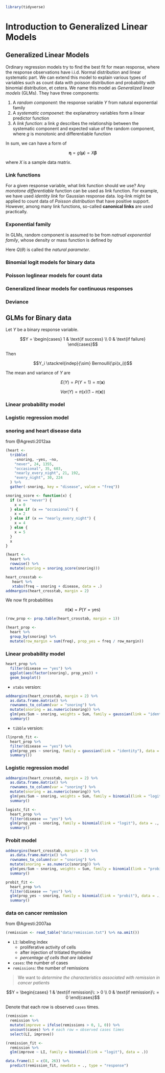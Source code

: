 ```r
library(tidyverse)
```

# Introduction to Generalized Linear Models

## Generalized Linear Models

Ordinary regression models try to find the best fit for mean response, where the response observations have i.i.d. Normal distribution and linear systematic part. We can extend this model to explain various types of variables such as count data with poisson distribution and probability with binomial distribution, et cetera. We name this model as _Generalized linear models_ (GLMs). They have three components:

1. A _random component_: the response variable $Y$ from natural exponential family
2. A _systematic compoenet_: the explanatrory variables form a linear predictor function
3. A _link function_: a link $g$ describes the relationship between the systematic component and expected value of the random component, where $g$ is monotonic and differentiable function

In sum, we can have a form of

$$\boldsymbol{\eta} = g(\boldsymbol{\mu}) = X\boldsymbol{\beta}$$

where $X$ is a sample data matrix.

### Link functions

For a given response variable, what link function should we use? Any _monotone differentiable_ function can be used as link function. For example, we have used _identity link_ for Gaussian response data. log-link might be applied to count data of _Poisson distribution_ that have positive support. However, among many link functions, so-called **canonical links** are used practically.

### Exponential family

In GLMs, random component is assumed to be from _natrual exponential family_, whose density or mass function is defined by

\begin{equation}
f(y_i ; \theta_i) := a(\theta_i)b(y_i)\exp[y_iQ(\theta_i)], \quad i = 1, 2, \ldots, N
\end{equation}

Here $Q(\theta)$ is called the _natural parameter_.

### Binomial logit models for binary data

### Poisson loglinear models for count data

### Generalized linear models for continuous responses

### Deviance

## GLMs for Binary data

Let $Y$ be a binary response variable.

$$Y = \begin{cases} 1 & \text{if success} \\ 0 & \text{if failure} \end{cases}$$

Then

$$Y_i \stackrel{indep}{\sim} Bernoulli(\pi(x_i))$$

The mean and variance of $Y$ are

$$E(Y) = P(Y = 1) = \pi(\mathbf{x})$$

$$Var(Y) = \pi(x)(1 - \pi(\mathbf{x}))$$

### Linear probability model

### Logistic regression model

### snoring and heart disease data

from @Agresti:2012aa

```r
(heart <-
  tribble(
    ~snoring, ~yes, ~no,
    "never", 24, 1355,
    "occasional", 35, 603,
    "nearly_every_night", 21, 192,
    "every_night", 30, 224
  ) %>%
  gather(-snoring, key = "disease", value = "freq"))
```

```r
snoring_score <- function(x) {
  if (x == "never") {
    x = 0
  } else if (x == "occasional") {
    x = 2
  } else if (x == "nearly_every_night") {
    x = 4
  } else {
    x = 5
  }
  x
}

(heart <-
  heart %>%
  rowwise() %>%
  mutate(snoring = snoring_score(snoring)))
```

```r
heart_crosstab <-
   heart %>%
   xtabs(freq ~ snoring + disease, data = .)
addmargins(heart_crosstab, margin = 2)
```


We now fit probabilities

$$\pi(\mathbf{x}) = P(Y = \text{yes})$$


```r
(row_prop <- prop.table(heart_crosstab, margin = 1))
```

```r
(heart_prop <-
  heart %>%
  group_by(snoring) %>%
  mutate(row_margin = sum(freq), prop_yes = freq / row_margin))
```


### Linear probability model

```r
heart_prop %>%
  filter(disease == "yes") %>%
  ggplot(aes(factor(snoring), prop_yes)) +
  geom_boxplot()
```

- `xtabs` version:

```r
addmargins(heart_crosstab, margin = 2) %>%
  as.data.frame.matrix() %>%
  rownames_to_column(var = "snoring") %>%
  mutate(snoring = as.numeric(snoring)) %>%
  glm(yes/Sum ~ snoring, weights = Sum, family = gaussian(link = "identity"), data = .) %>%
  summary()
```

- `tibble` version:

```r
(linprob_fit <-
  heart_prop %>%
  filter(disease == "yes") %>%
  glm(prop_yes ~ snoring, family = gaussian(link = "identity"), data = ., weights = row_margin) %>%
  summary())
```


### Logistic regression model


```r
addmargins(heart_crosstab, margin = 2) %>%
  as.data.frame.matrix() %>%
  rownames_to_column(var = "snoring") %>%
  mutate(snoring = as.numeric(snoring)) %>%
  glm(yes/Sum ~ snoring, weights = Sum, family = binomial(link = "logit"), data = .) %>%
  summary()

logistc_fit <-
  heart_prop %>%
  filter(disease == "yes") %>%
  glm(prop_yes ~ snoring, family = binomial(link = "logit"), data = ., weights = row_margin) %>%
  summary()
```


### Probit model

```r
addmargins(heart_crosstab, margin = 2) %>%
  as.data.frame.matrix() %>%
  rownames_to_column(var = "snoring") %>%
  mutate(snoring = as.numeric(snoring)) %>%
  glm(yes/Sum ~ snoring, weights = Sum, family = binomial(link = "probit"), data = .) %>%
  summary()

probit_fit <-
  heart_prop %>%
  filter(disease == "yes") %>%
  glm(prop_yes ~ snoring, family = binomial(link = "probit"), data = ., weights = row_margin) %>%
  summary()
```


### data on cancer remission

from @Agresti:2007aa

```r
(remission <- read_table("data/remission.txt") %>% na.omit())
```

- `LI`: labeling index
    - proliferative activity of cells
    - after injection of tritiated thymidine
    - _percentage of cells that are labeled_
- `cases`: the number of cases
- `remissions`: the number of remissions

> We want to _determine the characteristics associated with remission in cancer patients_

$$Y = \begin{cases} 1 & \text{if remission}\: > 0 \\ 0 & \text{if remission}\: = 0 \end{cases}$$

Denote that each row is observed `cases` times.

```r
(remission <-
  remission %>%
  mutate(improve = ifelse(remissions > 0, 1, 0)) %>%
  uncount(cases) %>% # each row = observed cases times
  select(LI, improve))
```



```r
(remission_fit <-
  remission %>%
  glm(improve ~ LI, family = binomial(link = "logit"), data = .))
```


```r
data.frame(LI = c(8, 26)) %>%
  predict(remission_fit, newdata = ., type = "response")
```






